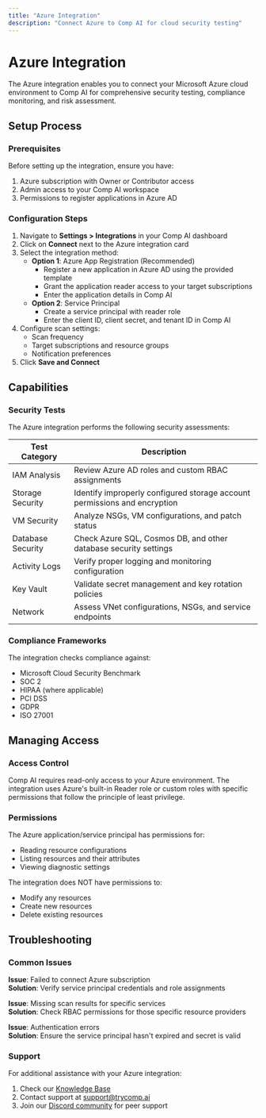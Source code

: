 ```yaml
---
title: "Azure Integration"
description: "Connect Azure to Comp AI for cloud security testing"
---
```


# Azure Integration

The Azure integration enables you to connect your Microsoft Azure cloud environment to Comp AI for comprehensive security testing, compliance monitoring, and risk assessment.

## Setup Process

### Prerequisites

Before setting up the integration, ensure you have:

1. Azure subscription with Owner or Contributor access
2. Admin access to your Comp AI workspace
3. Permissions to register applications in Azure AD

### Configuration Steps

1. Navigate to **Settings > Integrations** in your Comp AI dashboard
2. Click on **Connect** next to the Azure integration card
3. Select the integration method:
   - **Option 1**: Azure App Registration (Recommended)
     - Register a new application in Azure AD using the provided template
     - Grant the application reader access to your target subscriptions
     - Enter the application details in Comp AI
   - **Option 2**: Service Principal
     - Create a service principal with reader role
     - Enter the client ID, client secret, and tenant ID in Comp AI
4. Configure scan settings:
   - Scan frequency
   - Target subscriptions and resource groups
   - Notification preferences
5. Click **Save and Connect**

## Capabilities

### Security Tests

The Azure integration performs the following security assessments:

| Test Category | Description |
|---------------|-------------|
| IAM Analysis | Review Azure AD roles and custom RBAC assignments |
| Storage Security | Identify improperly configured storage account permissions and encryption |
| VM Security | Analyze NSGs, VM configurations, and patch status |
| Database Security | Check Azure SQL, Cosmos DB, and other database security settings |
| Activity Logs | Verify proper logging and monitoring configuration |
| Key Vault | Validate secret management and key rotation policies |
| Network | Assess VNet configurations, NSGs, and service endpoints |

### Compliance Frameworks

The integration checks compliance against:

- Microsoft Cloud Security Benchmark
- SOC 2
- HIPAA (where applicable)
- PCI DSS
- GDPR
- ISO 27001

## Managing Access

### Access Control

Comp AI requires read-only access to your Azure environment. The integration uses Azure's built-in Reader role or custom roles with specific permissions that follow the principle of least privilege.

### Permissions

The Azure application/service principal has permissions for:

- Reading resource configurations
- Listing resources and their attributes
- Viewing diagnostic settings

The integration does NOT have permissions to:
- Modify any resources
- Create new resources
- Delete existing resources

## Troubleshooting

### Common Issues

**Issue**: Failed to connect Azure subscription  
**Solution**: Verify service principal credentials and role assignments

**Issue**: Missing scan results for specific services  
**Solution**: Check RBAC permissions for those specific resource providers

**Issue**: Authentication errors  
**Solution**: Ensure the service principal hasn't expired and secret is valid

### Support

For additional assistance with your Azure integration:

1. Check our [Knowledge Base](https://help.trycomp.ai/azure-integration)
2. Contact support at [support@trycomp.ai](mailto:support@trycomp.ai)
3. Join our [Discord community](https://discord.gg/compai) for peer support 
